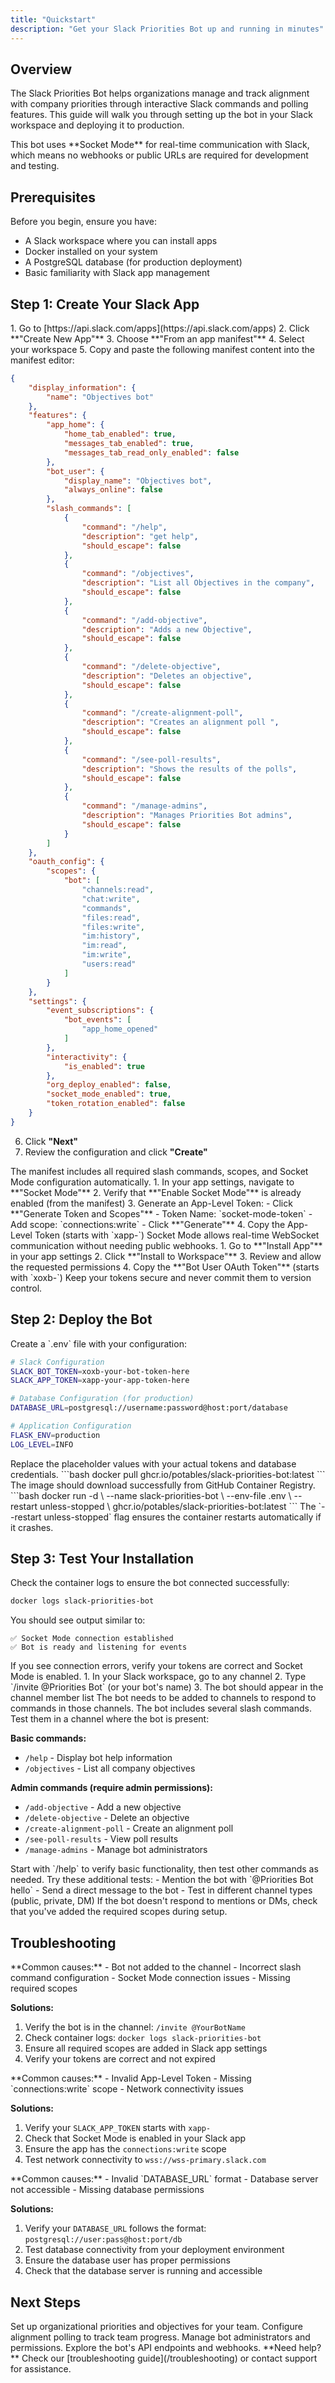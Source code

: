 ```yaml
---
title: "Quickstart"
description: "Get your Slack Priorities Bot up and running in minutes"
---
```


## Overview

The Slack Priorities Bot helps organizations manage and track alignment with company priorities through interactive Slack commands and polling features. This guide will walk you through setting up the bot in your Slack workspace and deploying it to production.

<Note>
This bot uses **Socket Mode** for real-time communication with Slack, which means no webhooks or public URLs are required for development and testing.
</Note>

## Prerequisites

Before you begin, ensure you have:

- A Slack workspace where you can install apps
- Docker installed on your system
- A PostgreSQL database (for production deployment)
- Basic familiarity with Slack app management

## Step 1: Create Your Slack App

<Steps>
<Step title="Create app from manifest">
1. Go to [https://api.slack.com/apps](https://api.slack.com/apps)
2. Click **"Create New App"**
3. Choose **"From an app manifest"**
4. Select your workspace
5. Copy and paste the following manifest content into the manifest editor:

```json
{
    "display_information": {
        "name": "Objectives bot"
    },
    "features": {
        "app_home": {
            "home_tab_enabled": true,
            "messages_tab_enabled": true,
            "messages_tab_read_only_enabled": false
        },
        "bot_user": {
            "display_name": "Objectives bot",
            "always_online": false
        },
        "slash_commands": [
            {
                "command": "/help",
                "description": "get help",
                "should_escape": false
            },
            {
                "command": "/objectives",
                "description": "List all Objectives in the company",
                "should_escape": false
            },
            {
                "command": "/add-objective",
                "description": "Adds a new Objective",
                "should_escape": false
            },
            {
                "command": "/delete-objective",
                "description": "Deletes an objective",
                "should_escape": false
            },
            {
                "command": "/create-alignment-poll",
                "description": "Creates an alignment poll ",
                "should_escape": false
            },
            {
                "command": "/see-poll-results",
                "description": "Shows the results of the polls",
                "should_escape": false
            },
            {
                "command": "/manage-admins",
                "description": "Manages Priorities Bot admins",
                "should_escape": false
            }
        ]
    },
    "oauth_config": {
        "scopes": {
            "bot": [
                "channels:read",
                "chat:write",
                "commands",
                "files:read",
                "files:write",
                "im:history",
                "im:read",
                "im:write",
                "users:read"
            ]
        }
    },
    "settings": {
        "event_subscriptions": {
            "bot_events": [
                "app_home_opened"
            ]
        },
        "interactivity": {
            "is_enabled": true
        },
        "org_deploy_enabled": false,
        "socket_mode_enabled": true,
        "token_rotation_enabled": false
    }
}
```

6. Click **"Next"**
7. Review the configuration and click **"Create"**

<Check>
The manifest includes all required slash commands, scopes, and Socket Mode configuration automatically.
</Check>
</Step>

<Step title="Generate App-Level Token for Socket Mode">
1. In your app settings, navigate to **"Socket Mode"**
2. Verify that **"Enable Socket Mode"** is already enabled (from the manifest)
3. Generate an App-Level Token:
   - Click **"Generate Token and Scopes"**
   - Token Name: `socket-mode-token`
   - Add scope: `connections:write`
   - Click **"Generate"**
4. Copy the App-Level Token (starts with `xapp-`)

<Check>
Socket Mode allows real-time WebSocket communication without needing public webhooks.
</Check>
</Step>

<Step title="Install app to workspace">
1. Go to **"Install App"** in your app settings
2. Click **"Install to Workspace"**
3. Review and allow the requested permissions
4. Copy the **"Bot User OAuth Token"** (starts with `xoxb-`)

<Warning>
Keep your tokens secure and never commit them to version control.
</Warning>
</Step>
</Steps>

## Step 2: Deploy the Bot

<Steps>
<Step title="Configure environment variables">
Create a `.env` file with your configuration:

```bash
# Slack Configuration
SLACK_BOT_TOKEN=xoxb-your-bot-token-here
SLACK_APP_TOKEN=xapp-your-app-token-here

# Database Configuration (for production)
DATABASE_URL=postgresql://username:password@host:port/database

# Application Configuration
FLASK_ENV=production
LOG_LEVEL=INFO
```

<Warning>
Replace the placeholder values with your actual tokens and database credentials.
</Warning>
</Step>

<Step title="Pull the Docker image">
```bash
docker pull ghcr.io/potables/slack-priorities-bot:latest
```

<Check>
The image should download successfully from GitHub Container Registry.
</Check>
</Step>

<Step title="Run the container">
```bash
docker run -d \
  --name slack-priorities-bot \
  --env-file .env \
  --restart unless-stopped \
  ghcr.io/potables/slack-priorities-bot:latest
```

<Info>
The `--restart unless-stopped` flag ensures the container restarts automatically if it crashes.
</Info>
</Step>
</Steps>

## Step 3: Test Your Installation

<Steps>
<Step title="Verify bot is running">
Check the container logs to ensure the bot connected successfully:

```bash
docker logs slack-priorities-bot
```

You should see output similar to:
```
✅ Socket Mode connection established
✅ Bot is ready and listening for events
```

<Check>
If you see connection errors, verify your tokens are correct and Socket Mode is enabled.
</Check>
</Step>

<Step title="Add bot to a Slack channel">
1. In your Slack workspace, go to any channel
2. Type `/invite @Priorities Bot` (or your bot's name)
3. The bot should appear in the channel member list

<Info>
The bot needs to be added to channels to respond to commands in those channels.
</Info>
</Step>

<Step title="Test the slash commands">
The bot includes several slash commands. Test them in a channel where the bot is present:

**Basic commands:**
- `/help` - Display bot help information
- `/objectives` - List all company objectives

**Admin commands (require admin permissions):**
- `/add-objective` - Add a new objective
- `/delete-objective` - Delete an objective
- `/create-alignment-poll` - Create an alignment poll
- `/see-poll-results` - View poll results
- `/manage-admins` - Manage bot administrators

<Check>
Start with `/help` to verify basic functionality, then test other commands as needed.
</Check>
</Step>

<Step title="Test bot permissions">
Try these additional tests:
- Mention the bot with `@Priorities Bot hello`
- Send a direct message to the bot
- Test in different channel types (public, private, DM)

<Warning>
If the bot doesn't respond to mentions or DMs, check that you've added the required scopes during setup.
</Warning>
</Step>
</Steps>

## Troubleshooting

<AccordionGroup>
<Accordion title="Bot not responding to commands">
**Common causes:**
- Bot not added to the channel
- Incorrect slash command configuration
- Socket Mode connection issues
- Missing required scopes

**Solutions:**
1. Verify the bot is in the channel: `/invite @YourBotName`
2. Check container logs: `docker logs slack-priorities-bot`
3. Ensure all required scopes are added in Slack app settings
4. Verify your tokens are correct and not expired
</Accordion>

<Accordion title="Socket Mode connection failures">
**Common causes:**
- Invalid App-Level Token
- Missing `connections:write` scope
- Network connectivity issues

**Solutions:**
1. Verify your `SLACK_APP_TOKEN` starts with `xapp-`
2. Check that Socket Mode is enabled in your Slack app
3. Ensure the app has the `connections:write` scope
4. Test network connectivity to `wss://wss-primary.slack.com`
</Accordion>

<Accordion title="Database connection errors">
**Common causes:**
- Invalid `DATABASE_URL` format
- Database server not accessible
- Missing database permissions

**Solutions:**
1. Verify your `DATABASE_URL` follows the format: `postgresql://user:pass@host:port/db`
2. Test database connectivity from your deployment environment
3. Ensure the database user has proper permissions
4. Check that the database server is running and accessible
</Accordion>
</AccordionGroup>

## Next Steps

<CardGroup cols={2}>
<Card title="Configure Priorities" icon="list-check" href="/configuration">
Set up organizational priorities and objectives for your team.
</Card>

<Card title="Set Up Polling" icon="chart-bar" href="/polling">
Configure alignment polling to track team progress.
</Card>

<Card title="Admin Management" icon="user-shield" href="/admin">
Manage bot administrators and permissions.
</Card>

<Card title="API Reference" icon="code" href="/api">
Explore the bot's API endpoints and webhooks.
</Card>
</CardGroup>

<Note>
**Need help?** Check our [troubleshooting guide](/troubleshooting) or contact support for assistance.
</Note>